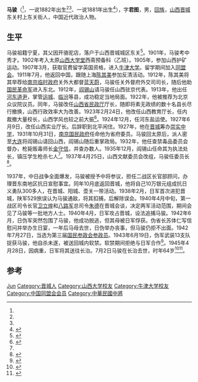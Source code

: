 {{Otheruses|other=名为马骏的其他人物|马骏}}

'''马骏'''（{{bd|1883年|1月24日|1945年|7月2日}}<ref name=g1ff />，一说1882年出生<ref name=gq /><ref name=f11 />、一说1881年出生<ref name=f1>{{Cite book|title=勺斋论札|last=降大任著|first=|publisher=[[三晋出版社|三晋出版社]]|year=2014.09|isbn=978-7-5457-0995-7|location=太原|pages=325}}</ref>），字'''君图'''，男，[[回族|回族]]，[[山西|山西]][[晋城|晋城]]东关村上东关街人，中国近代政治人物。

== 生平 ==
马骏祖籍宁夏，其父因开骆驼店，落户于山西晋城城区东关<ref name=gq>{{Cite book|title=山西抗战纪事 第2卷|last=杨茂林主编|first=|publisher=商务印书馆|year=2017.01|isbn=7-100-12604-5|location=北京|pages=348}}</ref>。1901年，马骏考中秀才。1902年考入太原[[山西大学堂|山西大学堂]]西斋预备科（乙班）。1905年，参加山西护矿运动。1907年3月，获取官费留学英国资格，进入[[牛津大学|牛津大学]]。留学期间加入[[同盟会|同盟会]]。1911年7月，他返回中国，跟随上海[[陈其美|陈其美]]参加反清活动。1912年，陈其美将其举荐给[[南京临时政府|南京临时政府]]关外大都督[[蓝天蔚|蓝天蔚]]，马骏任关外督府外交司司长，随后他助[[国民革命军|国民革命军]]进入东北。1912年，[[阎锡山|阎锡山]]请马骏任山西驻京代表。1913年，他出任[[河东道|河东道尹]]，掌管[[运城|运城]]、[[临汾|临汾]]等县，成功稳定当地局面。1922年，他被推荐为北京众议院议员。同年，马骏改任[[山西省民政厅|山西省民政厅]]厅长，随即将素无政绩的数十名县长尽行撤换，山西行政效率大为改善。1923年2月24日，他改任山西教育厅长，任内裁撤大量校长，山西学风也较之前大振<ref>{{Cite book|title=中国抗日将领英烈谱 下|last=何兰生编著|first=|publisher=[[团结出版社|团结出版社]]|year=2014.01|isbn=978-7-5126-1240-2|location=北京|pages=635}}</ref>。1924年12月，任河东盐运使。1927年6月9日，改任山西实业厅长。后辞职到北平闲住。1927年，他在[[晋城|晋城]]筹办[[崇实中学|崇实中学]]，1931年10月31日，[[南京国民政府|南京国民政府]]任命他为省府委员。马骏回太原后，派人密至[[大连|大连]]将阎锡山请回山西，阎锡山随后重掌政局。1932年，他任查禁毒品委员会督办，枪毙贩毒师长[[金守信|金守信]]，并查办数人。1935年12月，阎锡山任命其为执法处长，镇压学生枪杀七人<ref name=f1 />。1937年4月25日，山西文献委员会改组，马骏任委员长<ref name=f11>{{Cite book|title=山西近现代人物辞典|last=[[丁天顺|丁天顺]]，许冰编著|first=|publisher=[[山西古籍出版社|山西古籍出版社]]|year=1999.11|isbn=7-80598-360-7|location=太原|pages=13}}</ref>。

1937年，中日战争全面爆发，马骏被授予中将参议，担任二战区长官部顾问，办理晋东南地区抗日宣慰事宜。同年10月底返回晋城，他将自己10万银元组成抗日义勇队300多人，在晋城、阳城、壶关一带活动。1938年2月，日军首次进犯晋城，陕军529旅误认为马骏通敌，将其扣捕，后解除误会。1940年4月中旬，第一战区司令长官[[卫立煌|卫立煌]]和[[八路军|八路军]]总司令[[朱德|朱德]]在晋城会谈，决定两军活动范围，期间会见了马骏等一批地方人士。1940年4月，日军攻占晋城，设法追捕马骏。1942年6月，日伪军突然包围了马骏，他成功脱逃，但其母被日军俘获。伪省长苏体仁写信慰问并举办生日宴，一年后马母去世，日伪举办丧事，但马骏仍拒不出面。1942年7月27日，当选为第三届[[国民参政会参政员|国民参政会参政员]]。1943年6月19日，伪军武装13支队捉获马骏，他自杀未遂，被送回城内软禁。软禁期间拒绝与日军合作<ref name=g1ff>{{Cite book|title=晋城文史资料 第9辑|last=政协晋城市文史资料委员会|first=|publisher=政协晋城市文史资料委员会|year=|isbn=|location=|pages=73-74}}</ref>。1945年4月28日，因病重，日军将其送往长治。7月2日马骏在长治去世，时年64岁<ref>{{Cite book|title=东关村志|last=东关村志编纂委员会编|first=|publisher=东关村志编纂委员会|year=2011.05|isbn=|location=|pages=365-367}}</ref><ref>{{Cite book|title=山西文史精选 山西近代名人辑要|last=山西文史资料编辑部|first=|publisher=[[山西高校联合出版社|山西高校联合出版社]]|year=1992.08|isbn=7-81032-209-5|location=太原|pages=98-99}}</ref>。

== 参考 ==
{{reflist}}

{{中華民國第三屆國民參政會參政員}}

{{Authority control}}
{{DEFAULTSORT:Ma}}
[[Category:马姓|Jun]]
[[Category:晋城人|Category:晋城人]]
[[Category:山西大学校友|Category:山西大学校友]]
[[Category:牛津大学校友|Category:牛津大学校友]]
[[Category:中国同盟会会员|Category:中国同盟会会员]]
[[Category:中華民國中將|Category:中華民國中將]]
